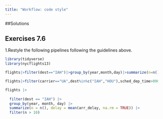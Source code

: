 ```yaml
---
title: "Workflow: code style"
---
```


##Solutions

## Exercises 7.6

1.Restyle the following pipelines following the guidelines above.

```r
library(tidyverse)
library(nycflights13)

flights|>filter(dest=="IAH")|>group_by(year,month,day)|>summarize(n=n(),delay=mean(arr_delay,na.rm=TRUE))|>filter(n>10)

flights|>filter(carrier=="UA",dest%in%c("IAH","HOU"),sched_dep_time>0900,sched_arr_time<2000)|>group_by(flight)|>summarize(delay=mean(arr_delay,na.rm=TRUE),cancelled=sum(is.na(arr_delay)),n=n())|>filter(n>10)
```

```r
flights |>
  
  filter(dest == "IAH") |>
  group_by(year, month, day) |> 
  summarize(n = n(), delay = mean(arr_delay, na.rm = TRUE)) |>
  filter(n > 10)
  
  
```
